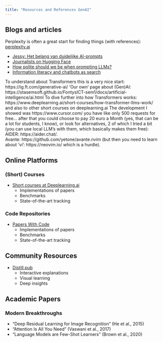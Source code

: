```yaml
---
title: "Resources and References GenAI"
---
```


## Blogs and articles

Perplexity is often a great start for finding things (with references): [perplexity.ai](https://www.perplexity.ai/)

- [Jessy: Het belang van duidelijke AI-prompts](https://www.jessydecooker.nl/?p=12877)
- [Journalists on Hugging Face](https://huggingface.co/spaces/JournalistsonHF/ai-toolkit)
- [How polite should we be when prompting LLMs?](https://www.prompthub.us/blog/how-polite-should-we-be-when-prompting-llms)
- [Information literacy and chatbots as search](https://buttondown.com/maiht3k/archive/information-literacy-and-chatbots-as-search)

To understand about Transformers this is a very nice start: https://ig.ft.com/generative-ai/
'Our own' page about (Gen)AI: https://stasemsoft.github.io/FontysICT-sem1/docs/artificial-intelligence/ai.html
To dive further into how Transformers works: https://www.deeplearning.ai/short-courses/how-transformer-llms-work/
and also to other short courses on deeplearning.ai
The development I showed was https://www.cursor.com/
you have like only 500 requests for free...  after that you could choose to pay 20 euro a Month (yes, that can be a lot for students, I know), or look for alternatives, 2 of which I tried a bit (you can use local LLM's with them, which basically makes them free): 
AIDER: https://aider.chat/.   
Avante: https://github.com/yetone/avante.nvim   (but then you need to learn about 'vi': https://neovim.io/ which is a  hurdle). 

## Online Platforms

### (Short) Courses
- [Short courses at Deeplearning.ai](https://www.deeplearning.ai/courses/)
  - Implementations of papers
  - Benchmarks
  - State-of-the-art tracking

### Code Repositories

- [Papers With Code](https://paperswithcode.com)
  - Implementations of papers
  - Benchmarks
  - State-of-the-art tracking

## Community Resources

- [Distill.pub](https://distill.pub)
  - Interactive explanations
  - Visual learning
  - Deep insights

## Academic Papers

### Modern Breakthroughs
- "Deep Residual Learning for Image Recognition" (He et al., 2015)
- "Attention Is All You Need" (Vaswani et al., 2017)
- "Language Models are Few-Shot Learners" (Brown et al., 2020)

